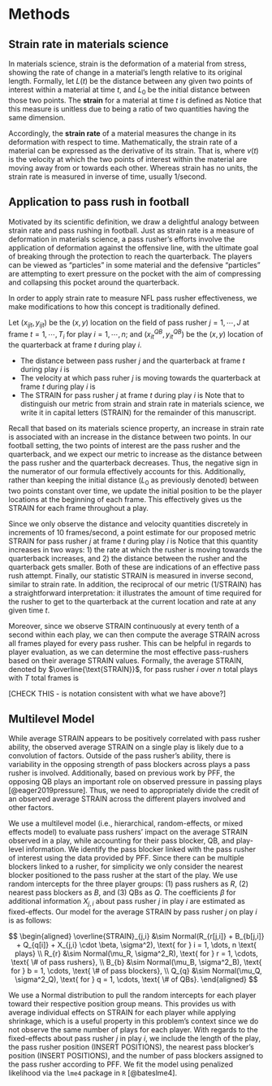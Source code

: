 # Methods {#sec:methods}

## Strain rate in materials science

In materials science, strain is the deformation of a material from stress, showing the rate of change in a material's length relative to its original length.
Formally, let $L(t)$ be the distance between any given two points of interest within a material at time $t$, and $L_0$ be the initial distance between those two points.
The **strain** for a material at time $t$ is defined as 
\begin{equation}
s(t)= \frac{L(t)-L_{0}}{L_{0}}.
\end{equation}
Notice that this measure is unitless due to being a ratio of two quantities having the same dimension.

Accordingly, the **strain rate** of a material measures the change in its deformation with respect to time.
Mathematically, the strain rate of a material can be expressed as the derivative of its strain.
That is,
\begin{equation}
s'(t) = \frac{ds}{dt} = \frac{v(t)}{L_{0}},
\end{equation}
where $v(t)$ is the velocity at which the two points of interest within the material are moving away from or towards each other.
Whereas strain has no units, the strain rate is measured in inverse of time, usually 1/second.

## Application to pass rush in football

Motivated by its scientific definition, we draw a delightful analogy between strain rate and pass rushing in football.
Just as strain rate is a measure of deformation in materials science, a pass rusher's efforts involve the application of deformation against the offensive line, with the ultimate goal of breaking through the protection to reach the quarterback.
The players can be viewed as "particles" in some material and the defensive "particles" are attempting to exert pressure on the pocket with the aim of compressing and collapsing this pocket around the quarterback.

In order to apply strain rate to measure NFL pass rusher effectiveness, we make modifications to how this concept is traditionally defined.

Let $(x_{ijt}, y_{ijt})$ be the $(x, y)$ location on the field of pass rusher $j = 1, \cdots, J$ at frame $t = 1, \cdots, T_i$ for play $i = 1, \cdots, n$; and $(x^{QB}_{it}, y^{QB}_{it})$ be the $(x, y)$ location of the quarterback at frame $t$ during play $i$.

*   The distance between pass rusher $j$ and the quarterback at frame $t$ during play $i$ is 
\begin{equation}
f_{d_{ij}}(t) = \sqrt{(x_{ijt} - x^{QB}_{it})^2 + (y_{ijt} - y^{QB}_{it})^2}.
\end{equation}
*   The velocity at which pass ruher $j$ is moving towards the quarterback at frame $t$ during play $i$ is 
\begin{equation}
f'_{d_{ij}}(t) = \frac{df_{d_{ij}}(t)}{dt}.
\end{equation}
*   The STRAIN for pass rusher $j$ at frame $t$ during play $i$ is 
\begin{equation}
\text{STRAIN}_{ij}(t) = \frac{-f'_{d_{ij}}(t)}{f_{d_{ij}}(t)}.
\end{equation}
Note that to distinguish our metric from strain and strain rate in materials science, we write it in capital letters (STRAIN) for the remainder of this manuscript.

Recall that based on its materials science property, an increase in strain rate is associated with an increase in the distance between two points.
In our football setting, the two points of interest are the pass rusher and the quarterback, and we expect our metric to increase as the distance between the pass rusher and the quarterback decreases.
Thus, the negative sign in the numerator of our formula effectively accounts for this. 
Additionally, rather than keeping the initial distance ($L_0$ as previously denoted) between two points constant over time, we update the initial position to be the player locations at the beginning of each frame.
This effectively gives us the STRAIN for each frame throughout a play.

Since we only observe the distance and velocity quantities discretely in increments of 10 frames/second, a point estimate for our proposed metric STRAIN for pass rusher $j$ at frame $t$ during play $i$ is 
\begin{equation}
\widehat{\text{STRAIN}}_{ij}(t) = \cfrac{-\cfrac{f_{d_{ij}}(t) - f_{d_{ij}}(t - 1)}{0.1}}{f_{d_{ij}}(t)}.
\end{equation}
Notice that this quantity increases in two ways: 1) the rate at which the rusher is moving towards the quarterback increases, and 2) the distance between the rusher and the quarterback gets smaller.
Both of these are indications of an effective pass rush attempt.
Finally, our statistic STRAIN is measured in inverse second, similar to strain rate.
In addition, the reciprocal of our metric (1/STRAIN) has a straightforward interpretation:
it illustrates the amount of time required for the rusher to get to the quarterback at the current location and rate at any given time $t$.

Moreover, since we observe STRAIN continuously at every tenth of a second within each play, we can then compute the average STRAIN across all frames played for every pass rusher.
This can be helpful in regards to player evaluation, as we can determine the most effective pass-rushers based on their average STRAIN values.
Formally, the average STRAIN, denoted by $\overline{\text{STRAIN}}$, for pass rusher $i$ over $n$ total plays with $T$ total frames is

[CHECK THIS - is notation consistent with what we have above?]
\begin{equation}
\overline{\text{STRAIN}}_{i} = \frac{1}{n} \sum_{t=1}^T {\text{STRAIN}}_{i}(t).
\end{equation}


## Multilevel Model

While average STRAIN appears to be positively correlated with pass rusher ability, the observed average STRAIN on a single play is likely due to a convolution of factors. Outside of the pass rusher's ability, there is variability in the opposing strength of pass blockers across plays a pass rusher is involved. Additionally, based on previous work by PFF, the opposing QB plays an important role on observed pressure in passing plays [@eager2019pressure]. Thus, we need to appropriately divide the credit of an observed average STRAIN across the different players involved and other factors.

We use a multilevel model (i.e., hierarchical, random-effects, or mixed effects model) to evaluate pass rushers' impact on the average STRAIN observed in a play, while accounting for their pass blocker, QB, and play-level information. We identify the pass blocker linked with the pass rusher of interest using the data provided by PFF. Since there can be multiple blockers linked to a rusher, for simplicity we only consider the nearest blocker positioned to the pass rusher at the start of the play. We use random intercepts for the three player groups: (1) pass rushers as $R$, (2) nearest pass blockers as $B$, and (3) QBs as $Q$. The coefficients $\beta$ for additional information $X_{j,i}$ about pass rusher $j$ in play $i$ are estimated as fixed-effects. Our model for the average STRAIN by pass rusher $j$ on play $i$ is as follows:

$$
\begin{aligned}
\overline{STRAIN}_{j,i} &\sim Normal(R_{r[j,i]} + B_{b[j,i]} + Q_{q[i]} + X_{j,i} \cdot \beta, \sigma^2), \text{ for } i = 1, \dots, n \text{ plays} \\
R_{r} &\sim Normal(\mu_R, \sigma^2_R), \text{ for } r = 1, \cdots, \text{ \# of pass rushers}, \\
B_{b} &\sim Normal(\mu_B, \sigma^2_B), \text{ for } b = 1, \cdots, \text{ \# of pass blockers}, \\
Q_{q} &\sim Normal(\mu_Q, \sigma^2_Q), \text{ for } q = 1, \cdots, \text{ \# of QBs}.
\end{aligned}
$$

We use a Normal distribution to pull the random intercepts for each player toward their respective position group means. This provides us with average individual effects on STRAIN for each player while applying shrinkage, which is a useful property in this problem's context since we do not observe the same number of plays for each player. With regards to the fixed-effects about pass rusher $j$ in play $i$, we include the length of the play, the pass rusher position (INSERT POSITIONS), the nearest pass blocker's position (INSERT POSITIONS), and the number of pass blockers assigned to the pass rusher according to PFF. We fit the model using penalized likelihood via the `lme4` package in `R` [@bateslme4].


